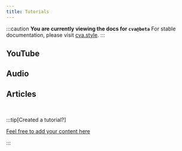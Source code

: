 ```yaml
---
title: Tutorials
---
```


:::caution
**You are currently viewing the docs for `cva@beta`**
For stable documentation, please visit [cva.style](https://cva.style).
:::


## YouTube

<TutorialList format="YouTube" />

## Audio

<TutorialList format="Audio" />

## Articles

<TutorialList format="Article" />

<br />

:::tip[Created a tutorial?]

[Feel free to add your content here](https://github.com/bengry/cva-extended/tree/main/docs/beta/src/content/tutorials)

:::
